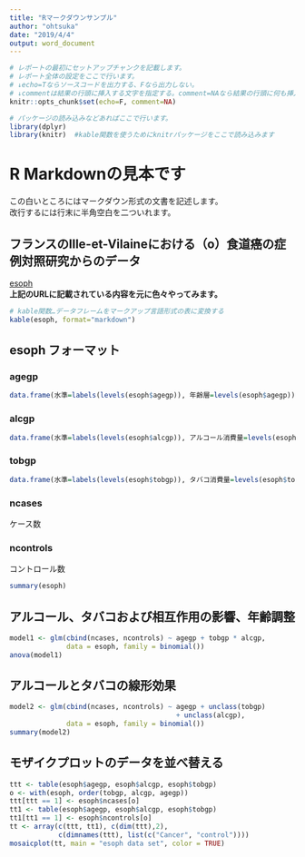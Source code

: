 ```yaml
---
title: "Rマークダウンサンプル"
author: "ohtsuka"
date: "2019/4/4"
output: word_document
---
```

```r
# レポートの最初にセットアップチャンクを記載します。
# レポート全体の設定をここで行います。
# ↓echo=Tならソースコードを出力する、Fなら出力しない。
# ↓commentは結果の行頭に挿入する文字を指定する。comment=NAなら結果の行頭に何も挿入しない。
knitr::opts_chunk$set(echo=F, comment=NA)
```
```r
# パッケージの読み込みなどあればここで行います。
library(dplyr)
library(knitr)  #kable関数を使うためにknitrパッケージをここで読み込みます
```

# R Markdownの見本です

この白いところにはマークダウン形式の文書を記述します。  
改行するには行末に半角空白を二ついれます。  

## フランスのIlle-et-Vilaineにおける（o）食道癌の症例対照研究からのデータ
[esoph](https://stat.ethz.ch/R-manual/R-devel/library/datasets/html/esoph.html)  
**上記のURLに記載されている内容を元に色々やってみます。**
```r
# kable関数…データフレームをマークアップ言語形式の表に変換する
kable(esoph, format="markdown")
```
## esoph フォーマット
### agegp
```r
data.frame(水準=labels(levels(esoph$agegp)), 年齢層=levels(esoph$agegp)) %>% kable(format="markdown")
```
### alcgp
```r
data.frame(水準=labels(levels(esoph$alcgp)), アルコール消費量=levels(esoph$alcgp)) %>% kable(format="markdown")
```
### tobgp
```r
data.frame(水準=labels(levels(esoph$tobgp)), タバコ消費量=levels(esoph$tobgp)) %>% kable(format="markdown")
```
### ncases
ケース数  

### ncontrols
コントロール数	
```r
summary(esoph)
```
## アルコール、タバコおよび相互作用の影響、年齢調整
```r
model1 <- glm(cbind(ncases, ncontrols) ~ agegp + tobgp * alcgp,
              data = esoph, family = binomial())
anova(model1)
```
## アルコールとタバコの線形効果
```r
model2 <- glm(cbind(ncases, ncontrols) ~ agegp + unclass(tobgp)
                                         + unclass(alcgp),
              data = esoph, family = binomial())
summary(model2)
```
## モザイクプロットのデータを並べ替える
```r
ttt <- table(esoph$agegp, esoph$alcgp, esoph$tobgp)
o <- with(esoph, order(tobgp, alcgp, agegp))
ttt[ttt == 1] <- esoph$ncases[o]
tt1 <- table(esoph$agegp, esoph$alcgp, esoph$tobgp)
tt1[tt1 == 1] <- esoph$ncontrols[o]
tt <- array(c(ttt, tt1), c(dim(ttt),2),
            c(dimnames(ttt), list(c("Cancer", "control"))))
mosaicplot(tt, main = "esoph data set", color = TRUE)
```
